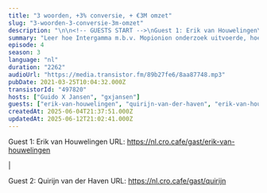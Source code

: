 ```yaml
---
title: "3 woorden, +3% conversie, + €3M omzet"
slug: "3-woorden-3-conversie-3m-omzet"
description: "\n\n<!-- GUESTS START -->\nGuest 1: Erik van Houwelingen\nURL: https://nl.cro.cafe/gast/erik-van-houwelingen\n\n|\n\nGuest 2: Quirijn van der Haven\nURL: https://nl.cro.cafe/gast/quirijn\n<!-- GUESTS END -->"
summary: "Leer hoe Intergamma m.b.v. Mopionion onderzoek uitvoerde, hoe 3 aangepaste woorden €3M extra omzet gaf en hoe ze daarmee de CRO Awards 2020 gewonnen hebben."
episode: 4
season: 3
language: "nl"
duration: "2262"
audioUrl: "https://media.transistor.fm/89b27fe6/8aa87748.mp3"
pubDate: 2021-03-25T10:04:32.000Z
transistorId: "497820"
hosts: ["Guido X Jansen", "gxjansen"]
guests: ["erik-van-houwelingen", "quirijn-van-der-haven", "erik-van-houwelingen", "quirijn-van-der-haven"]
createdAt: 2025-06-04T21:37:51.000Z
updatedAt: 2025-06-12T21:02:41.000Z
---
```


<!-- GUESTS START -->
Guest 1: Erik van Houwelingen
URL: https://nl.cro.cafe/gast/erik-van-houwelingen

|

Guest 2: Quirijn van der Haven
URL: https://nl.cro.cafe/gast/quirijn
<!-- GUESTS END -->
